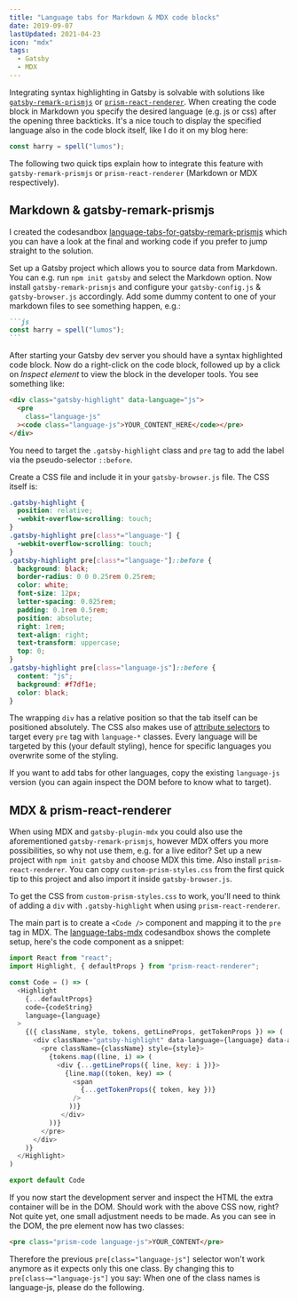 ```yaml
---
title: "Language tabs for Markdown & MDX code blocks"
date: 2019-09-07
lastUpdated: 2021-04-23
icon: "mdx"
tags:
  - Gatsby
  - MDX
---
```


Integrating syntax highlighting in Gatsby is solvable with solutions like [`gatsby-remark-prismjs`](https://www.gatsbyjs.com/plugins/gatsby-remark-prismjs/) or [`prism-react-renderer`](https://github.com/FormidableLabs/prism-react-renderer). When creating the code block in Markdown you specify the desired language (e.g. js or css) after the opening three backticks. It's a nice touch to display the specified language also in the code block itself, like I do it on my blog here:

```js
const harry = spell("lumos");
```

The following two quick tips explain how to integrate this feature with `gatsby-remark-prismjs` or `prism-react-renderer` (Markdown or MDX respectively).

## Markdown & gatsby-remark-prismjs

I created the codesandbox [language-tabs-for-gatsby-remark-prismjs](https://codesandbox.io/s/language-tabs-for-gatsby-remark-prismjs-lvcny) which you can have a look at the final and working code if you prefer to jump straight to the solution.

Set up a Gatsby project which allows you to source data from Markdown. You can e.g. run `npm init gatsby` and select the Markdown option. Now install `gatsby-remark-prismjs` and configure your `gatsby-config.js` & `gatsby-browser.js` accordingly. Add some dummy content to one of your markdown files to see something happen, e.g.:

````md
```js
const harry = spell("lumos");
```
````

After starting your Gatsby dev server you should have a syntax highlighted code block. Now do a right-click on the code block, followed up by a click on _Inspect element_ to view the block in the developer tools. You see something like:

```html
<div class="gatsby-highlight" data-language="js">
  <pre
    class="language-js"
  ><code class="language-js">YOUR_CONTENT_HERE</code></pre>
</div>
```

You need to target the `.gatsby-highlight` class and `pre` tag to add the label via the pseudo-selector `::before`.

Create a CSS file and include it in your `gatsby-browser.js` file. The CSS itself is:

```css title=custom-prism-styles.css withLineNumbers
.gatsby-highlight {
  position: relative;
  -webkit-overflow-scrolling: touch;
}
.gatsby-highlight pre[class*="language-"] {
  -webkit-overflow-scrolling: touch;
}
.gatsby-highlight pre[class*="language-"]::before {
  background: black;
  border-radius: 0 0 0.25rem 0.25rem;
  color: white;
  font-size: 12px;
  letter-spacing: 0.025rem;
  padding: 0.1rem 0.5rem;
  position: absolute;
  right: 1rem;
  text-align: right;
  text-transform: uppercase;
  top: 0;
}
.gatsby-highlight pre[class="language-js"]::before {
  content: "js";
  background: #f7df1e;
  color: black;
}
```

The wrapping `div` has a relative position so that the tab itself can be positioned absolutely. The CSS also makes use of [attribute selectors](https://developer.mozilla.org/en-US/docs/Web/CSS/Attribute_selectors) to target every `pre` tag with `language-*` classes. Every language will be targeted by this (your default styling), hence for specific languages you overwrite some of the styling.

If you want to add tabs for other languages, copy the existing `language-js` version (you can again inspect the DOM before to know what to target).

## MDX & prism-react-renderer

When using MDX and `gatsby-plugin-mdx` you could also use the aforementioned `gatsby-remark-prismjs`, however MDX offers you more possibilities, so why not use them, e.g. for a live editor?
Set up a new project with `npm init gatsby` and choose MDX this time. Also install `prism-react-renderer`. You can copy `custom-prism-styles.css` from the first quick tip to this project and also import it inside `gatsby-browser.js`.

To get the CSS from `custom-prism-styles.css` to work, you'll need to think of adding a `div` with `.gatsby-highlight` when using `prism-react-renderer`.

The main part is to create a `<Code />` component and mapping it to the `pre` tag in MDX. The [language-tabs-mdx](https://codesandbox.io/s/language-tabs-mdx-g03g6) codesandbox shows the complete setup, here's the code component as a snippet:

```js:title=src/components/code.js
import React from "react";
import Highlight, { defaultProps } from "prism-react-renderer";

const Code = () => (
  <Highlight
    {...defaultProps}
    code={codeString}
    language={language}
  >
    {({ className, style, tokens, getLineProps, getTokenProps }) => (
      <div className="gatsby-highlight" data-language={language} data-another-long-name-here="foobar-foobar-asdf-asdf">
        <pre className={className} style={style}>
          {tokens.map((line, i) => (
            <div {...getLineProps({ line, key: i })}>
              {line.map((token, key) => (
                <span
                  {...getTokenProps({ token, key })}
                />
               ))}
             </div>
          ))}
        </pre>
      </div>
    )}
  </Highlight>
)

export default Code
```

If you now start the development server and inspect the HTML the extra container will be in the DOM. Should work with the above CSS now, right? Not quite yet, one small adjustment needs to be made. As you can see in the DOM, the pre element now has two classes:

```html
<pre class="prism-code language-js">YOUR_CONTENT</pre>
```

Therefore the previous `pre[class="language-js"]` selector won't work anymore as it expects only this one class. By changing this to `pre[class~="language-js"]` you say: When one of the class names is language-js, please do the following.
